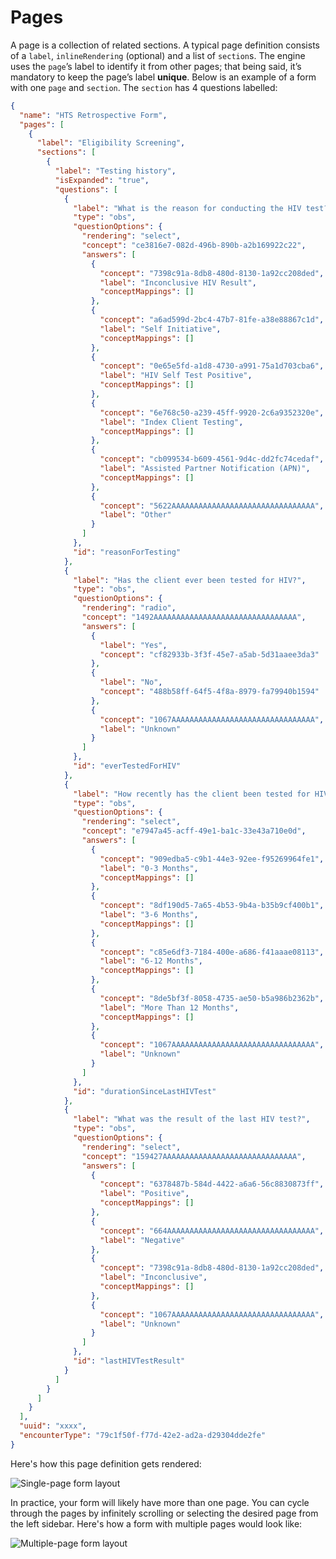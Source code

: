 # Pages

A page is a collection of related sections. A typical page definition consists of a `label`, `inlineRendering` (optional) and a list of `section`s. The engine uses the `page`’s label to identify it from other pages; that being said, it’s mandatory to keep the page’s label __unique__. Below is an example of a form with one `page` and `section`. The `section` has 4 questions labelled:

```json copy
{
  "name": "HTS Retrospective Form",
  "pages": [
    {
      "label": "Eligibility Screening",
      "sections": [
        {
          "label": "Testing history",
          "isExpanded": "true",
          "questions": [
            {
              "label": "What is the reason for conducting the HIV test?",
              "type": "obs",
              "questionOptions": {
                "rendering": "select",
                "concept": "ce3816e7-082d-496b-890b-a2b169922c22",
                "answers": [
                  {
                    "concept": "7398c91a-8db8-480d-8130-1a92cc208ded",
                    "label": "Inconclusive HIV Result",
                    "conceptMappings": []
                  },
                  {
                    "concept": "a6ad599d-2bc4-47b7-81fe-a38e88867c1d",
                    "label": "Self Initiative",
                    "conceptMappings": []
                  },
                  {
                    "concept": "0e65e5fd-a1d8-4730-a991-75a1d703cba6",
                    "label": "HIV Self Test Positive",
                    "conceptMappings": []
                  },
                  {
                    "concept": "6e768c50-a239-45ff-9920-2c6a9352320e",
                    "label": "Index Client Testing",
                    "conceptMappings": []
                  },
                  {
                    "concept": "cb099534-b609-4561-9d4c-dd2fc74cedaf",
                    "label": "Assisted Partner Notification (APN)",
                    "conceptMappings": []
                  },
                  {
                    "concept": "5622AAAAAAAAAAAAAAAAAAAAAAAAAAAAAAAA",
                    "label": "Other"
                  }
                ]
              },
              "id": "reasonForTesting"
            },
            {
              "label": "Has the client ever been tested for HIV?",
              "type": "obs",
              "questionOptions": {
                "rendering": "radio",
                "concept": "1492AAAAAAAAAAAAAAAAAAAAAAAAAAAAAAAA",
                "answers": [
                  {
                    "label": "Yes",
                    "concept": "cf82933b-3f3f-45e7-a5ab-5d31aaee3da3"
                  },
                  {
                    "label": "No",
                    "concept": "488b58ff-64f5-4f8a-8979-fa79940b1594"
                  },
                  {
                    "concept": "1067AAAAAAAAAAAAAAAAAAAAAAAAAAAAAAAA",
                    "label": "Unknown"
                  }
                ]
              },
              "id": "everTestedForHIV"
            },
            {
              "label": "How recently has the client been tested for HIV within any of the following periods?",
              "type": "obs",
              "questionOptions": {
                "rendering": "select",
                "concept": "e7947a45-acff-49e1-ba1c-33e43a710e0d",
                "answers": [
                  {
                    "concept": "909edba5-c9b1-44e3-92ee-f95269964fe1",
                    "label": "0-3 Months",
                    "conceptMappings": []
                  },
                  {
                    "concept": "8df190d5-7a65-4b53-9b4a-b35b9cf400b1",
                    "label": "3-6 Months",
                    "conceptMappings": []
                  },
                  {
                    "concept": "c85e6df3-7184-400e-a686-f41aaae08113",
                    "label": "6-12 Months",
                    "conceptMappings": []
                  },
                  {
                    "concept": "8de5bf3f-8058-4735-ae50-b5a986b2362b",
                    "label": "More Than 12 Months",
                    "conceptMappings": []
                  },
                  {
                    "concept": "1067AAAAAAAAAAAAAAAAAAAAAAAAAAAAAAAA",
                    "label": "Unknown"
                  }
                ]
              },
              "id": "durationSinceLastHIVTest"
            },
            {
              "label": "What was the result of the last HIV test?",
              "type": "obs",
              "questionOptions": {
                "rendering": "select",
                "concept": "159427AAAAAAAAAAAAAAAAAAAAAAAAAAAAAA",
                "answers": [
                  {
                    "concept": "6378487b-584d-4422-a6a6-56c8830873ff",
                    "label": "Positive",
                    "conceptMappings": []
                  },
                  {
                    "concept": "664AAAAAAAAAAAAAAAAAAAAAAAAAAAAAAAAA",
                    "label": "Negative"
                  },
                  {
                    "concept": "7398c91a-8db8-480d-8130-1a92cc208ded",
                    "label": "Inconclusive",
                    "conceptMappings": []
                  },
                  {
                    "concept": "1067AAAAAAAAAAAAAAAAAAAAAAAAAAAAAAAA",
                    "label": "Unknown"
                  }
                ]
              },
              "id": "lastHIVTestResult"
            }
          ]
        }
      ]
    }
  ],
  "uuid": "xxxx",
  "encounterType": "79c1f50f-f77d-42e2-ad2a-d29304dde2fe"
}
```

Here's how this page definition gets rendered:

![Single-page form layout](/images/single-page-layout.png)

In practice, your form will likely have more than one page. You can cycle through the pages by infinitely scrolling or selecting the desired page from the left sidebar. Here's how a form with multiple pages would look like:

![Multiple-page form layout](/images/multi-page-layout.png)
